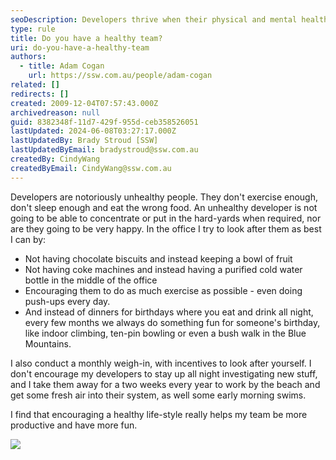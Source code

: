 ```yaml
---
seoDescription: Developers thrive when their physical and mental health is prioritized, leading to increased productivity and job satisfaction.
type: rule
title: Do you have a healthy team?
uri: do-you-have-a-healthy-team
authors:
  - title: Adam Cogan
    url: https://ssw.com.au/people/adam-cogan
related: []
redirects: []
created: 2009-12-04T07:57:43.000Z
archivedreason: null
guid: 8382348f-11d7-429f-955d-ceb358526051
lastUpdated: 2024-06-08T03:27:17.000Z
lastUpdatedBy: Brady Stroud [SSW]
lastUpdatedByEmail: bradystroud@ssw.com.au
createdBy: CindyWang
createdByEmail: CindyWang@ssw.com.au
---
```


Developers are notoriously unhealthy people. They don't exercise enough, don't sleep enough and eat the wrong food. An unhealthy developer is not going to be able to concentrate or put in the hard-yards when required, nor are they going to be very happy. In the office I try to look after them as best I can by:
- Not having chocolate biscuits and instead keeping a bowl of fruit
- Not having coke machines and instead having a purified cold water bottle in the middle of the office
- Encouraging them to do as much exercise as possible - even doing push-ups every day.
- And instead of dinners for birthdays where you eat and drink all night, every few months we always do something fun for someone's birthday, like indoor climbing, ten-pin bowling or even a bush walk in the Blue Mountains.

I also conduct a monthly weigh-in, with incentives to look after yourself. I don't encourage my developers to stay up all night investigating new stuff, and I take them away for a two weeks every year to work by the beach and get some fresh air into their system, as well some early morning swims.

I find that encouraging a healthy life-style really helps my team be more productive and have more fun.

![](/uploads/rules/do-you-have-a-healthy-team/fruit.jpg)
